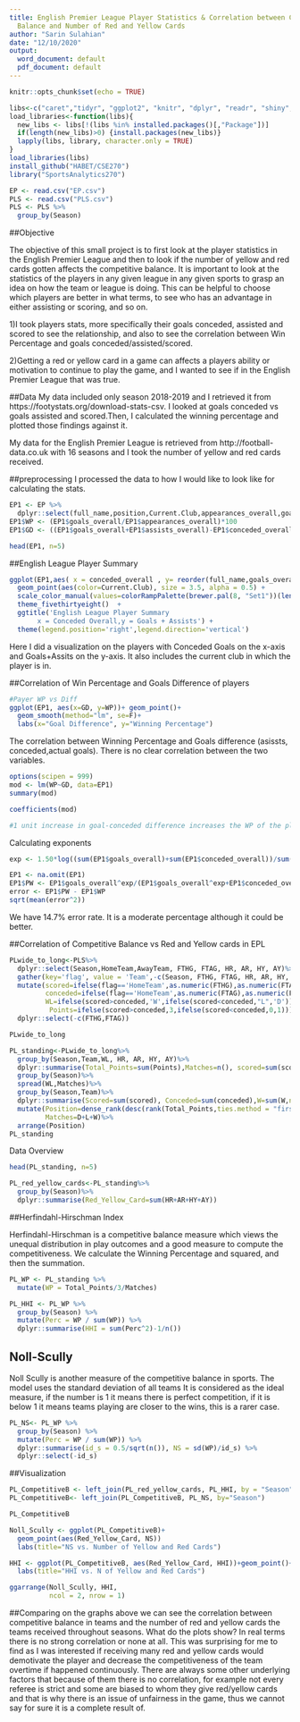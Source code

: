 ---
title: English Premier League Player Statistics & Correlation between Competitive
  Balance and Number of Red and Yellow Cards
author: "Sarin Sulahian"
date: "12/10/2020"
output:
  word_document: default
  pdf_document: default
---

```{r setup, include=FALSE}
knitr::opts_chunk$set(echo = TRUE)
```
```{r,include=FALSE}
libs<-c("caret","tidyr", "ggplot2", "knitr", "dplyr", "readr", "shiny", "corrplot", "scales", "reldist", "ggpubr","plyr","RColorBrewer","ggthemes","devtools")
load_libraries<-function(libs){
  new_libs <- libs[!(libs %in% installed.packages()[,"Package"])]
  if(length(new_libs)>0) {install.packages(new_libs)}
  lapply(libs, library, character.only = TRUE)
} 
load_libraries(libs)
install_github("HABET/CSE270")
library("SportsAnalytics270")
```

```{r,include=FALSE}
EP <- read.csv("EP.csv")
PLS <- read.csv("PLS.csv")
PLS <- PLS %>% 
  group_by(Season)
```


##Objective

The objective of this small project is to first look at the player statistics in the English Premier League and then to look if the number of yellow and red cards gotten affects the competitive balance. It is important to look at the statistics of the players in any given league in any given sports to grasp an idea on how the team or league is doing. This can be helpful to choose which players are better in what terms, to see who has an advantage in either assisting or scoring, and so on.

1)I took players stats, more specifically their goals conceded, assisted and scored to see the relationship, and also to see the correlation between Win Percentage and goals conceded/assisted/scored.

2)Getting a red or yellow card in a game can affects a players ability or motivation to continue to play the game, and I wanted to see if in the English Premier League that was true.


##Data
My data included only season 2018-2019 and I retrieved it from https://footystats.org/download-stats-csv. I looked at goals conceded vs goals assisted and scored.Then, I calculated the winning percentage and plotted those findings against it.

My data for the English Premier League is retrieved from http://football-data.co.uk with 16 seasons and I took the number of yellow and red cards received.

\newpage
##preprocessing
I processed the data to how I would like to look like for calculating the stats.

```{r, include=FALSE}
EP1 <- EP %>%
  dplyr::select(full_name,position,Current.Club,appearances_overall,goals_home,goals_away,goals_overall,assists_overall,assists_away,assists_home,conceded_away,conceded_home,conceded_overall,red_cards_overall,yellow_cards_overall)
EP1$WP <- (EP1$goals_overall/EP1$appearances_overall)*100 
EP1$GD <- ((EP1$goals_overall+EP1$assists_overall)-EP1$conceded_overall)
```

```{r, include=TRUE, echo=FALSE}
head(EP1, n=5)
```
##English League Player Summary

```{r,echo=FALSE}
ggplot(EP1,aes( x = conceded_overall , y= reorder(full_name,goals_overall +assists_overall))) +
  geom_point(aes(color=Current.Club), size = 3.5, alpha = 0.5) +
  scale_color_manual(values=colorRampPalette(brewer.pal(8, "Set1"))(length(unique(EP1$Current.Club)))) +
  theme_fivethirtyeight()  + 
  ggtitle('English League Player Summary
       x = Conceded Overall,y = Goals + Assists') +
  theme(legend.position='right',legend.direction='vertical')

```
Here I did a visualization on the players with Conceded Goals on the x-axis and Goals+Assits on the y-axis. It also includes the current club in which the player is in. 

##Correlation of Win Percentage and Goals Difference of players

```{r, echo=FALSE}
#Payer WP vs Diff
ggplot(EP1, aes(x=GD, y=WP))+ geom_point()+
  geom_smooth(method="lm", se=F)+
  labs(x="Goal Difference", y="Winning Percentage")
```
The correlation between Winning Percentage and Goals difference (asissts, conceded,actual goals). There is no clear correlation between the two variables.

\newpage

```{r, include=TRUE, echo=FALSE}
options(scipen = 999)
mod <- lm(WP~GD, data=EP1)
summary(mod)
```
```{r,echo=FALSE}
coefficients(mod)
```
```{r}
#1 unit increase in goal-conceded difference increases the WP of the player by 7.46%
```

Calculating exponents
```{r,echo=FALSE}
exp <- 1.50*log((sum(EP1$goals_overall)+sum(EP1$conceded_overall))/sum(EP1$appearances_overall))+0.45
```


```{r,echo=FALSE}
EP1 <- na.omit(EP1)
EP1$PW <- EP1$goals_overall^exp/(EP1$goals_overall^exp+EP1$conceded_overall^exp)
error <- EP1$PW - EP1$WP
sqrt(mean(error^2))
```
We have 14.7% error rate. It is a moderate percentage although it could be better.

\newpage
##Correlation of Competitive Balance vs Red and Yellow cards in EPL

```{r,include=FALSE}
PLwide_to_long<-PLS%>%
  dplyr::select(Season,HomeTeam,AwayTeam, FTHG, FTAG, HR, AR, HY, AY)%>%
  gather(key='flag', value = 'Team',-c(Season, FTHG, FTAG, HR, AR, HY, AY)) %>%
  mutate(scored=ifelse(flag=='HomeTeam',as.numeric(FTHG),as.numeric(FTAG)),
         conceded=ifelse(flag=='HomeTeam',as.numeric(FTAG),as.numeric(FTHG)),
         WL=ifelse(scored>conceded,'W',ifelse(scored<conceded,"L",'D')),
          Points=ifelse(scored>conceded,3,ifelse(scored<conceded,0,1)))%>%
  dplyr::select(-c(FTHG,FTAG))

PLwide_to_long
```
```{r, include=FALSE}
PL_standing<-PLwide_to_long%>%
  group_by(Season,Team,WL, HR, AR, HY, AY)%>%
  dplyr::summarise(Total_Points=sum(Points),Matches=n(), scored=sum(scored), conceded=sum(conceded))%>%
  group_by(Season)%>%
  spread(WL,Matches)%>%
  group_by(Season,Team)%>%
  dplyr::summarise(Scored=sum(scored), Conceded=sum(conceded),W=sum(W,na.rm = TRUE), D=sum(D,na.rm = TRUE),L=sum(L,na.rm = TRUE),Total_Points=sum(Total_Points), HR=sum(HR), AR=sum(AR), HY=sum(HY),AY=sum(AY))%>%
  mutate(Position=dense_rank(desc(rank(Total_Points,ties.method = "first"))),
         Matches=D+L+W)%>%
  arrange(Position)
PL_standing
```

Data Overview
```{r, include=TRUE, echo=FALSE}
head(PL_standing, n=5)
```
```{r, include=FALSE}
PL_red_yellow_cards<-PL_standing%>%
  group_by(Season)%>%
  dplyr::summarise(Red_Yellow_Card=sum(HR+AR+HY+AY))
```

##Herfindahl-Hirschman Index

Herfindahl-Hirschman is a competitive balance measure which views the unequal distribution in play outcomes and a good measure to compute the competitiveness. We calculate the Winning Percentage and squared, and then the summation.

```{r, include=FALSE}
PL_WP <- PL_standing %>% 
  mutate(WP = Total_Points/3/Matches)
```

```{r, include=FALSE}
PL_HHI <- PL_WP %>%
  group_by(Season) %>%
  mutate(Perc = WP / sum(WP)) %>%
  dplyr::summarise(HHI = sum(Perc^2)-1/n()) 

```

## Noll-Scully
Noll Scully is another measure of the competitive balance in sports. The model uses the standard deviation of all teams It is considered as the ideal measure, if the number is 1 it means there is perfect competition, if it is below 1 it means teams playing are closer to the wins, this is a rarer case. 
```{r, include=FALSE}
PL_NS<- PL_WP %>%
  group_by(Season) %>%
  mutate(Perc = WP / sum(WP)) %>%
  dplyr::summarise(id_s = 0.5/sqrt(n()), NS = sd(WP)/id_s) %>% 
  dplyr::select(-id_s)

```
\newpage

##Visualization

```{r, include=FALSE}
PL_CompetitiveB <- left_join(PL_red_yellow_cards, PL_HHI, by = "Season")
PL_CompetitiveB<- left_join(PL_CompetitiveB, PL_NS, by="Season")
```
```{r, include=TRUE, echo=FALSE}
PL_CompetitiveB
```


```{r, include=FALSE}
Noll_Scully <- ggplot(PL_CompetitiveB)+
  geom_point(aes(Red_Yellow_Card, NS))
  labs(title="NS vs. Number of Yellow and Red Cards")
```

```{r, include=FALSE}
HHI <- ggplot(PL_CompetitiveB, aes(Red_Yellow_Card, HHI))+geom_point()+
  labs(title="HHI vs. N of Yellow and Red Cards")
```

```{r, echo=FALSE}
ggarrange(Noll_Scully, HHI,
          ncol = 2, nrow = 1)
```
##Comparing
on the graphs above we can see the correlation between competitive balance in teams and the number of red and yellow cards the teams received throughout seasons. What do the plots show? In real terms there is no strong correlation or none at all. This was surprising for me to find as I was interested if receiving many red and yellow cards would demotivate the player and decrease the competitiveness of the team overtime if happened continuously. There are always some other underlying factors that because of them there is no correlation, for example not every referee is strict and some are biased to whom they give red/yellow cards and that is why there is an issue of unfairness in the game, thus we cannot say for sure it is a complete result of.